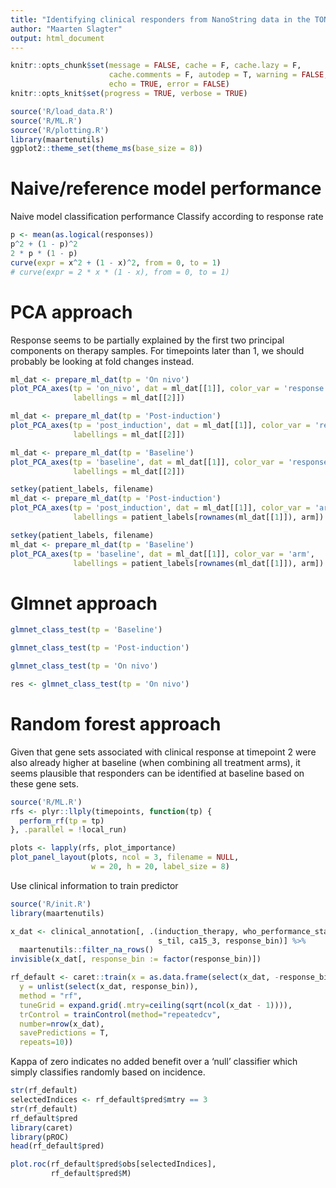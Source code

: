 ```yaml
---
title: "Identifying clinical responders from NanoString data in the TONIC trial"
author: "Maarten Slagter"
output: html_document
---
```


```r
knitr::opts_chunk$set(message = FALSE, cache = F, cache.lazy = F, 
                      cache.comments = F, autodep = T, warning = FALSE, 
                      echo = TRUE, error = FALSE)
knitr::opts_knit$set(progress = TRUE, verbose = TRUE)
```

```r
source('R/load_data.R')
source('R/ML.R')
source('R/plotting.R')
library(maartenutils)
ggplot2::theme_set(theme_ms(base_size = 8))
```

# Naive/reference model performance

Naive model classification performance 
Classify according to response rate

```r
p <- mean(as.logical(responses))
p^2 + (1 - p)^2
2 * p * (1 - p)
curve(expr = x^2 + (1 - x)^2, from = 0, to = 1)
# curve(expr = 2 * x * (1 - x), from = 0, to = 1)
```

# PCA approach

Response seems to be partially explained by the first two principal components
on therapy samples.
For timepoints later than 1, we should probably be looking at fold changes
instead.

```r
ml_dat <- prepare_ml_dat(tp = 'On nivo')
plot_PCA_axes(tp = 'on_nivo', dat = ml_dat[[1]], color_var = 'response', 
              labellings = ml_dat[[2]])

ml_dat <- prepare_ml_dat(tp = 'Post-induction')
plot_PCA_axes(tp = 'post_induction', dat = ml_dat[[1]], color_var = 'response', 
              labellings = ml_dat[[2]])

ml_dat <- prepare_ml_dat(tp = 'Baseline')
plot_PCA_axes(tp = 'baseline', dat = ml_dat[[1]], color_var = 'response', 
              labellings = ml_dat[[2]])

setkey(patient_labels, filename)
ml_dat <- prepare_ml_dat(tp = 'Post-induction')
plot_PCA_axes(tp = 'post_induction', dat = ml_dat[[1]], color_var = 'arm', 
              labellings = patient_labels[rownames(ml_dat[[1]]), arm])

setkey(patient_labels, filename)
ml_dat <- prepare_ml_dat(tp = 'Baseline')
plot_PCA_axes(tp = 'baseline', dat = ml_dat[[1]], color_var = 'arm', 
              labellings = patient_labels[rownames(ml_dat[[1]]), arm])
```

# Glmnet approach

```r
glmnet_class_test(tp = 'Baseline')
```

```r
glmnet_class_test(tp = 'Post-induction')
```

```r
glmnet_class_test(tp = 'On nivo')
```

```r
res <- glmnet_class_test(tp = 'On nivo')
```

# Random forest approach

Given that gene sets associated with clinical response at timepoint 2 were also
already higher at baseline (when combining all treatment arms), it seems
plausible that responders can be identified at baseline based on these gene
sets. 

```r
source('R/ML.R')
rfs <- plyr::llply(timepoints, function(tp) {
  perform_rf(tp = tp)
}, .parallel = !local_run)
```

```r
plots <- lapply(rfs, plot_importance)
plot_panel_layout(plots, ncol = 3, filename = NULL, 
                  w = 20, h = 20, label_size = 8)
```

Use clinical information to train predictor

```r
source('R/init.R')
library(maartenutils)

x_dat <- clinical_annotation[, .(induction_therapy, who_performance_status, 
                                 s_til, ca15_3, response_bin)] %>%
  maartenutils::filter_na_rows()
invisible(x_dat[, response_bin := factor(response_bin)])

rf_default <- caret::train(x = as.data.frame(select(x_dat, -response_bin)), 
  y = unlist(select(x_dat, response_bin)),
  method = "rf", 
  tuneGrid = expand.grid(.mtry=ceiling(sqrt(ncol(x_dat - 1)))), 
  trControl = trainControl(method="repeatedcv",
  number=nrow(x_dat), 
  savePredictions = T,
  repeats=10))
```

Kappa of zero indicates no added benefit over a 'null' classifier which simply
classifies randomly based on incidence.

```r
str(rf_default)
selectedIndices <- rf_default$pred$mtry == 3
str(rf_default)
rf_default$pred
library(caret)
library(pROC)
head(rf_default$pred)

plot.roc(rf_default$pred$obs[selectedIndices],
         rf_default$pred$M)

```
